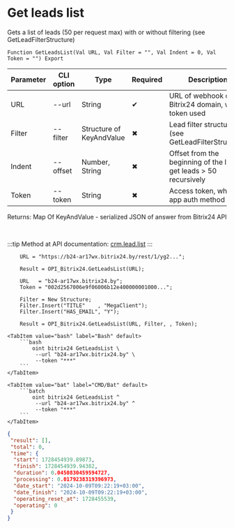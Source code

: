 ﻿---
sidebar_position: 4
---


# Get leads list
 Gets a list of leads (50 per request max) with or without filtering (see GetLeadFilterStructure)



`Function GetLeadsList(Val URL, Val Filter = "", Val Indent = 0, Val Token = "") Export`

  | Parameter | CLI option | Type | Required | Description |
  |-|-|-|-|-|
  | URL | --url | String | &#x2714; | URL of webhook or a Bitrix24 domain, when token used |
  | Filter | --filter | Structure of KeyAndValue | &#x2716; | Lead filter structure (see GetLeadFilterStructure) |
  | Indent | --offset | Number, String | &#x2716; | Offset from the beginning of the list to get leads > 50 recursively |
  | Token | --token | String | &#x2716; | Access token, when app auth method used |

  
  Returns:  Map Of KeyAndValue - serialized JSON of answer from Bitrix24 API

<br/>

:::tip
Method at API documentation: [crm.lead.list](https://dev.1c-bitrix.ru/rest_help/crm/leads/crm_lead_list.php)
:::
<br/>


```bsl title="1C:Enterprise/OneScript code example"
    URL = "https://b24-ar17wx.bitrix24.by/rest/1/yg2...";

    Result = OPI_Bitrix24.GetLeadsList(URL);

    URL   = "b24-ar17wx.bitrix24.by";
    Token = "002d2567006e9f06006b12e400000001000...";

    Filter = New Structure;
    Filter.Insert("TITLE"    , "MegaClient");
    Filter.Insert("HAS_EMAIL", "Y");

    Result = OPI_Bitrix24.GetLeadsList(URL, Filter, , Token);
```
 

 <Tabs>
  
    <TabItem value="bash" label="Bash" default>
        ```bash
            oint bitrix24 GetLeadsList \
             --url "b24-ar17wx.bitrix24.by" \
             --token "***"
        ```
    </TabItem>
  
    <TabItem value="bat" label="CMD/Bat" default>
        ```batch
            oint bitrix24 GetLeadsList ^
             --url "b24-ar17wx.bitrix24.by" ^
             --token "***"
        ```
    </TabItem>
</Tabs>


```json title="Result"
{
 "result": [],
 "total": 0,
 "time": {
  "start": 1728454939.89873,
  "finish": 1728454939.94382,
  "duration": 0.0450830459594727,
  "processing": 0.0179238319396973,
  "date_start": "2024-10-09T09:22:19+03:00",
  "date_finish": "2024-10-09T09:22:19+03:00",
  "operating_reset_at": 1728455539,
  "operating": 0
 }
}
```

